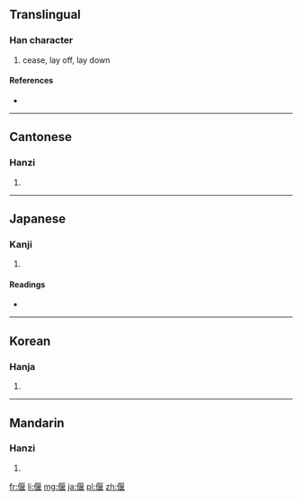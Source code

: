 ==Translingual==

===Han character===
{{Han char|rn=9|rad=人|as=09|sn=11|four=2121<sub>4</sub>|canj=人尸日女 (OSAV)}}

# cease, lay off, lay down

====References====
* {{Han ref|kx=0109.220|dkj=00830|dj=0233.110|hdz=10187.010|uh=5043|ud=20547|bh=B0B3|bd=45235}}

----

==Cantonese==

===Hanzi===
{{yue-hanzi|jyut=|y=yin2}}

# {{defn|lang=yue|sort=人09}}

----

==Japanese==

===Kanji===
{{ja-kanji|grade=|rs=人09}}

# {{defn|lang=ja|sort=人09}}

====Readings====
* {{ja-readings|on=[[えん]] (en)|kun=[[ふせる]] (fuseru), [[やすむ]] (yasumu)}}

----

==Korean==

===Hanja===
{{ko-hanja|hangeul=언|rv=eon|mr=ŏn}}

# {{defn|lang=ko|sort=人09}}

----

==Mandarin==

===Hanzi===
{{cmn-hanzi|pin=[[yǎn]] ([[yan3]])|wg=yen<sup>3</sup>}}

# {{defn|lang=cmn|sort=人09}}

[[fr:偃]]
[[li:偃]]
[[mg:偃]]
[[ja:偃]]
[[pl:偃]]
[[zh:偃]]